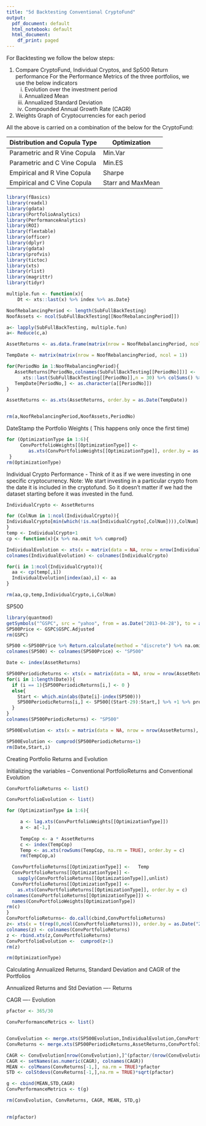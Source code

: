 ```yaml
---
title: "5d Backtesting Conventional CryptoFund"
output:
  pdf_document: default
  html_notebook: default
  html_document:
    df_print: paged
---
```


For Backtesting we follow the below steps:

1) Compare CryptoFund, Individual Cryptos, and Sp500 Return performance
   For the Performance Metrics of the three portfolios, we use the below indicators
    i) Evolution over the investment period
   ii) Annualized Mean
   iii) Annualized Standard Deviation 
   iv) Compounded Annual Growth Rate (CAGR)
   
2) Weights Graph of Cryptocurrencies for each period 

All the above is carried on a combination of the below for the CryptoFund:

Distribution and Copula Type  | Optimization  
----------------------------- | ------------------
Parametric and R Vine Copula  |  Min.Var      
Parametric and C Vine Copula  |  Min.ES        
Empirical  and R Vine Copula  |  Sharpe        
Empirical  and C Vine Copula  |  Starr and MaxMean 

```r
library(fBasics)
library(readxl)
library(gdata)
library(PortfolioAnalytics)
library(PerformanceAnalytics)
library(ROI)
library(flextable)
library(officer)
library(dplyr)
library(gdata)
library(profvis)
library(tictoc)
library(xts)
library(rlist)
library(magrittr)
library(tidyr)
```

```r
multiple.fun <- function(x){
    Dt <- xts::last(x) %>% index %>% as.Date}
```

```r
NoofRebalancingPeriod <- length(SubFullBackTesting)
NoofAssets <- ncol(SubFullBackTesting[[NoofRebalancingPeriod]])

a<- lapply(SubFullBackTesting, multiple.fun)
a<- Reduce(c,a)

AssetReturns <- as.data.frame(matrix(nrow = NoofRebalancingPeriod, ncol = NoofAssets, dimnames = list(NULL,colnames(SubFullBackTesting[[NoofRebalancingPeriod]]))))

TempDate <- matrix(matrix(nrow = NoofRebalancingPeriod, ncol = 1))

for(PeriodNo in 1:NoofRebalancingPeriod){
   AssetReturns[PeriodNo,colnames(SubFullBackTesting[[PeriodNo]])] <-
      xts::last(SubFullBackTesting[[PeriodNo]],n = 30) %>% colSums() %>% expm1() #Converting ln(r) to arithematic returns
   TempDate[PeriodNo,] <- as.character(a[[PeriodNo]])
}

AssetReturns <- as.xts(AssetReturns, order.by = as.Date(TempDate))


rm(a,NoofRebalancingPeriod,NoofAssets,PeriodNo)

```

DateStamp the Portfolio Weights ( This happens only once the first time)

```r


for (OptimizationType in 1:6){
     ConvPortfolioWeights[[OptimizationType]] <- 
        as.xts(ConvPortfolioWeights[[OptimizationType]], order.by = as.Date(TempDate))
 }
rm(OptimizationType)
```



Individual Crypto Performance - Think of it as if we were investing in one specific cryptocurrency.
Note: We start investing in a particular crypto from the date it is included in the cryptofund. So it doesn't matter if we had the dataset starting before it was invested in the fund.
```r

IndividualCrypto <- AssetReturns

for (ColNum in 1:ncol(IndividualCrypto)){
IndividualCrypto[min(which(!is.na(IndividualCrypto[,ColNum]))),ColNum] <- 0
}
temp <- IndividualCrypto+1
cp <- function(x){x %>% na.omit %>% cumprod}

IndividualEvolution <- xts(x = matrix(data = NA, nrow = nrow(IndividualCrypto), ncol = ncol(IndividualCrypto)), order.by = index(IndividualCrypto))
colnames(IndividualEvolution) <- colnames(IndividualCrypto)

for(i in 1:ncol(IndividualCrypto)){
  aa <- cp(temp[,i])
  IndividualEvolution[index(aa),i] <- aa
}

rm(aa,cp,temp,IndividualCrypto,i,ColNum)
```

SP500
```r
library(quantmod)
getSymbols("^GSPC", src = "yahoo", from = as.Date("2013-04-28"), to = as.Date("2020-04-30"))
SP500Price <- GSPC$GSPC.Adjusted
rm(GSPC)

SP500 <-SP500Price %>% Return.calculate(method = "discrete") %>% na.omit
colnames(SP500) <- colnames(SP500Price) <- "SP500"

```


```r
Date <- index(AssetReturns)

SP500PeriodicReturns <- xts(x = matrix(data = NA, nrow = nrow(AssetReturns), ncol = 1), order.by = index(AssetReturns))
for(i in 1:length(Date)){
  if (i == 1){SP500PeriodicReturns[i,] <- 0 }
  else{
    Start <- which.min(abs(Date[i]-index(SP500)))
    SP500PeriodicReturns[i,] <- SP500[(Start-29):Start,] %>% +1 %>% prod %>% - 1
  }
}
colnames(SP500PeriodicReturns) <- "SP500"

SP500Evolution <- xts(x = matrix(data = NA, nrow = nrow(AssetReturns), ncol = 1), order.by = index(AssetReturns))

SP500Evolution <- cumprod(SP500PeriodicReturns+1)
rm(Date,Start,i)

```


Creating Portfolio Returns and Evolution

Initializing the variables -- Conventional PortfolioReturns and  Conventional Evolution
```r

ConvPortfolioReturns <- list()

ConvPortfolioEvolution <- list()
```

```r

for (OptimizationType in 1:6){

     a <- lag.xts(ConvPortfolioWeights[[OptimizationType]])
     a <- a[-1,]
     
     TempCop <- a * AssetReturns
     c <- index(TempCop)
     Temp <- as.xts(rowSums(TempCop, na.rm = TRUE), order.by = c)
     rm(TempCop,a)

  ConvPortfolioReturns[[OptimizationType]] <-   Temp
  ConvPortfolioReturns[[OptimizationType]] <-
    sapply(ConvPortfolioReturns[[OptimizationType]],unlist)
  ConvPortfolioReturns[[OptimizationType]] <-
    as.xts(ConvPortfolioReturns[[OptimizationType]], order.by = c)
colnames(ConvPortfolioReturns[[OptimizationType]]) <-
  names(ConvPortfolioWeights[OptimizationType])
rm(c)
}
ConvPortfolioReturns<- do.call(cbind,ConvPortfolioReturns)
z<- xts(x = t(rep(0,ncol(ConvPortfolioReturns))), order.by = as.Date("2014-09-10")) # Don't forget to change the first investment date from 2014-09-10
colnames(z) <- colnames(ConvPortfolioReturns)
z <- rbind.xts(z,ConvPortfolioReturns) 
ConvPortfolioEvolution <-  cumprod(z+1)
rm(z)

rm(OptimizationType)
```


Calculating Annualized Returns, Standard Deviation and CAGR of the Portfolios

Annualized Returns and Std Deviation ---- Returns

CAGR ---- Evolution

```r
pfactor <- 365/30

ConvPerformanceMetrics <- list()


ConvEvolution <- merge.xts(SP500Evolution,IndividualEvolution,ConvPortfolioEvolution)
ConvReturns <- merge.xts(SP500PeriodicReturns,AssetReturns,ConvPortfolioReturns) 

CAGR <- ConvEvolution[nrow(ConvEvolution),]^(pfactor/(nrow(ConvEvolution)-1)) - 1
CAGR <- setNames(as.numeric(CAGR), colnames(CAGR))
MEAN <- colMeans(ConvReturns[-1,], na.rm = TRUE)*pfactor
STD <- colStdevs(ConvReturns[-1,],na.rm = TRUE)*sqrt(pfactor)

g <- cbind(MEAN,STD,CAGR)
ConvPerformanceMetrics <- t(g)

rm(ConvEvolution, ConvReturns, CAGR, MEAN, STD,g)

   
rm(pfactor)   
```




